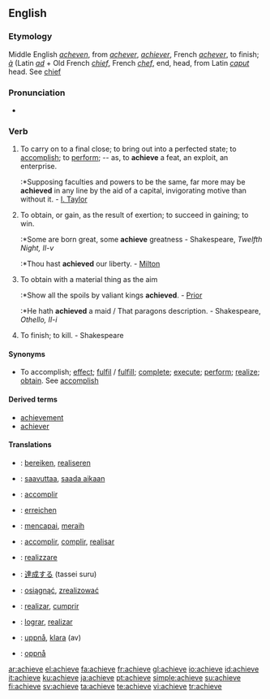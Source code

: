 ==English==

===Etymology===
Middle English ''[[acheven]]'', from {{OF.}} ''[[achever]]'', ''[[achiever]]'', French ''[[achever]]'', to finish; ''[[à]]'' (Latin ''[[ad]]'' + Old French ''[[chief]]'', French ''[[chef]]'', end, head, from Latin ''[[caput]]'' head. See [[chief]]

===Pronunciation===
*{{audio|en-us-achieve.ogg|Audio (US)}}

===Verb===
{{en-verb|achiev|es}}

# To carry on to a final close; to bring out into a perfected state; to [[accomplish]]; to [[perform]]; -- as, to '''achieve''' a feat, an exploit, an enterprise.
#:*Supposing faculties and powers to be the same, far more may be '''achieved''' in any line by the aid of a capital, invigorating motive than without it. - [[I. Taylor]]
# To obtain, or gain, as the result of exertion; to succeed in gaining; to win.
#:*Some are born great, some '''achieve''' greatness - Shakespeare, ''Twelfth Night, II-v''
#:*Thou hast '''achieved''' our liberty. - [[Milton]]
# {{obsolete}} To obtain with a material thing as the aim
#:*Show all the spoils by valiant kings '''achieved'''. - [[Prior]]
#:*He hath '''achieved''' a maid / That paragons description. - Shakespeare, ''Othello, II-i''
# {{obsolete}} To finish; to kill. - Shakespeare

====Synonyms====
*To accomplish; [[effect]]; [[fulfil]] / [[fulfill]]; [[complete]]; [[execute]]; [[perform]]; [[realize]]; [[obtain]]. See [[accomplish]]

====Derived terms====
*[[achievement]]
*[[achiever]]

====Translations====
{{checktrans-top}}
*{{ttbc|Dutch}}: [[bereiken]], [[realiseren]]
*{{ttbc|Finnish}}: [[saavuttaa]], [[saada aikaan]]
*{{ttbc|French}}: [[accomplir]]
*{{ttbc|German}}: [[erreichen]]
*{{ttbc|Indonesian}}: [[capai|mencapai]], [[raih|meraih]]
*{{ttbc|Interlingua}}: [[accomplir]], [[complir]], [[realisar]]
*{{ttbc|Italian}}: [[realizzare]]
{{trans-mid}}
*{{ttbc|Japanese}}: [[達成する]] (tassei suru)
*{{ttbc|Polish}}: [[osiągnąć]], [[zrealizować]]
*{{ttbc|Portuguese}}: [[realizar]], [[cumprir]]
*{{ttbc|Spanish}}: [[lograr]], [[realizar]]
*{{ttbc|Swedish}}: [[uppnå]], [[klara]] (av)
*{{ttbc|Norwegian}}: [[oppnå]]
{{trans-bottom}}

[[ar:achieve]]
[[el:achieve]]
[[fa:achieve]]
[[fr:achieve]]
[[gl:achieve]]
[[io:achieve]]
[[id:achieve]]
[[it:achieve]]
[[ku:achieve]]
[[ja:achieve]]
[[pt:achieve]]
[[simple:achieve]]
[[su:achieve]]
[[fi:achieve]]
[[sv:achieve]]
[[ta:achieve]]
[[te:achieve]]
[[vi:achieve]]
[[tr:achieve]]